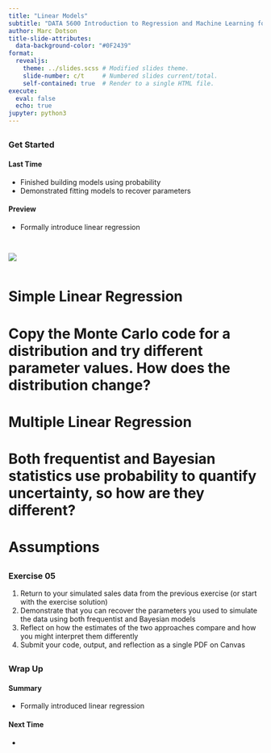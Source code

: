 ```yaml
---
title: "Linear Models"
subtitle: "DATA 5600 Introduction to Regression and Machine Learning for Analytics"
author: Marc Dotson
title-slide-attributes:
  data-background-color: "#0F2439"
format: 
  revealjs:
    theme: ../slides.scss # Modified slides theme.
    slide-number: c/t     # Numbered slides current/total.
    self-contained: true  # Render to a single HTML file.
execute:
  eval: false
  echo: true
jupyter: python3
---
```


## {background-color="#288DC2"}

### Get Started {.permanent-marker-font}

#### Last Time

- Finished building models using probability
- Demonstrated fitting models to recover parameters

#### Preview

- Formally introduce linear regression

## {background-color="#D1CBBD"}

::: {.columns .v-center}
![](../../figures/workflow_build.png){fig-align="center"}
:::

# Simple Linear Regression



# Copy the Monte Carlo code for a distribution and try different parameter values. How does the distribution change? {background-color="#006242"}

# Multiple Linear Regression



# Both frequentist and Bayesian statistics use probability to quantify uncertainty, so how are they different? {background-color="#006242"}

# Assumptions



## {background-color="#006242"}

### Exercise 05 {.lato-font}

1. Return to your simulated sales data from the previous exercise (or start with the exercise solution)
2. Demonstrate that you can recover the parameters you used to simulate the data using both frequentist and Bayesian models
3. Reflect on how the estimates of the two approaches compare and how you might interpret them differently
4. Submit your code, output, and reflection as a single PDF on Canvas

## {background-color="#288DC2"}

### Wrap Up {.permanent-marker-font}

#### Summary

- Formally introduced linear regression

#### Next Time

- 


